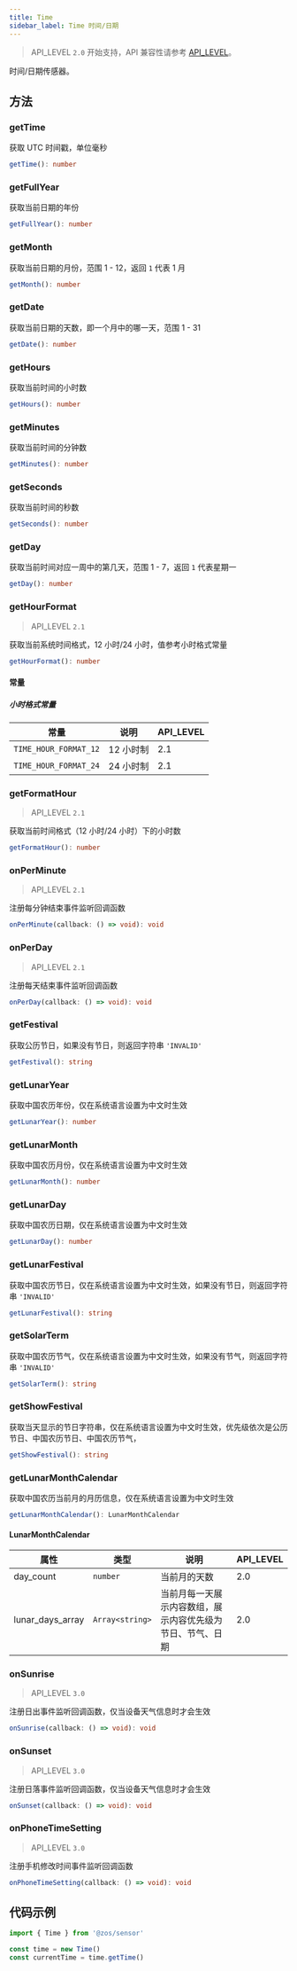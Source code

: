 ```yaml
---
title: Time
sidebar_label: Time 时间/日期
---
```


> API_LEVEL `2.0` 开始支持，API 兼容性请参考 [API_LEVEL](../../../../guides/framework/device/compatibility.md)。

时间/日期传感器。

## 方法

### getTime

获取 UTC 时间戳，单位毫秒

```ts
getTime(): number
```

### getFullYear

获取当前日期的年份

```ts
getFullYear(): number
```

### getMonth

获取当前日期的月份，范围 1 - 12，返回 `1` 代表 1 月

```ts
getMonth(): number
```

### getDate

获取当前日期的天数，即一个月中的哪一天，范围 1 - 31

```ts
getDate(): number
```

### getHours

获取当前时间的小时数

```ts
getHours(): number
```

### getMinutes

获取当前时间的分钟数

```ts
getMinutes(): number
```

### getSeconds

获取当前时间的秒数

```ts
getSeconds(): number
```

### getDay

获取当前时间对应一周中的第几天，范围 1 - 7，返回 `1` 代表星期一

```ts
getDay(): number
```

### getHourFormat

> API_LEVEL `2.1`

获取当前系统时间格式，12 小时/24 小时，值参考小时格式常量

```ts
getHourFormat(): number
```

#### 常量

##### 小时格式常量

| 常量                  | 说明      | API_LEVEL |
| --------------------- | --------- | --------- |
| `TIME_HOUR_FORMAT_12` | 12 小时制 | 2.1       |
| `TIME_HOUR_FORMAT_24` | 24 小时制 | 2.1       |

### getFormatHour

> API_LEVEL `2.1`

获取当前时间格式（12 小时/24 小时）下的小时数

```ts
getFormatHour(): number
```

### onPerMinute

> API_LEVEL `2.1`

注册每分钟结束事件监听回调函数

```ts
onPerMinute(callback: () => void): void
```

### onPerDay

> API_LEVEL `2.1`

注册每天结束事件监听回调函数

```ts
onPerDay(callback: () => void): void
```

### getFestival

获取公历节日，如果没有节日，则返回字符串 `'INVALID'`

```ts
getFestival(): string
```

### getLunarYear

获取中国农历年份，仅在系统语言设置为中文时生效

```ts
getLunarYear(): number
```

### getLunarMonth

获取中国农历月份，仅在系统语言设置为中文时生效

```ts
getLunarMonth(): number
```

### getLunarDay

获取中国农历日期，仅在系统语言设置为中文时生效

```ts
getLunarDay(): number
```

### getLunarFestival

获取中国农历节日，仅在系统语言设置为中文时生效，如果没有节日，则返回字符串 `'INVALID'`

```ts
getLunarFestival(): string
```

### getSolarTerm

获取中国农历节气，仅在系统语言设置为中文时生效，如果没有节气，则返回字符串 `'INVALID'`

```ts
getSolarTerm(): string
```

### getShowFestival

获取当天显示的节日字符串，仅在系统语言设置为中文时生效，优先级依次是公历节日、中国农历节日、中国农历节气，

```ts
getShowFestival(): string
```

### getLunarMonthCalendar

获取中国农历当前月的月历信息，仅在系统语言设置为中文时生效

```ts
getLunarMonthCalendar(): LunarMonthCalendar
```

#### LunarMonthCalendar

| 属性             | 类型                               | 说明                                                       | API_LEVEL |
| ---------------- | ---------------------------------- | ---------------------------------------------------------- | --------- |
| day_count        | <code>number</code>                | 当前月的天数                                               | 2.0       |
| lunar_days_array | <code>Array&#60;string&#62;</code> | 当前月每一天展示内容数组，展示内容优先级为节日、节气、日期 | 2.0       |

### onSunrise

> API_LEVEL `3.0`

注册日出事件监听回调函数，仅当设备天气信息时才会生效

```ts
onSunrise(callback: () => void): void
```

### onSunset

> API_LEVEL `3.0`

注册日落事件监听回调函数，仅当设备天气信息时才会生效

```ts
onSunset(callback: () => void): void
```

### onPhoneTimeSetting

> API_LEVEL `3.0`

注册手机修改时间事件监听回调函数

```ts
onPhoneTimeSetting(callback: () => void): void
```

## 代码示例

```js
import { Time } from '@zos/sensor'

const time = new Time()
const currentTime = time.getTime()
```
